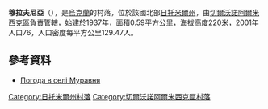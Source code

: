 {{coord|50|29|21|N|27|56|39|E|scale:30000|display=title}}

'''穆拉夫尼亞'''（{{lang-uk|Муравня}}），是[[烏克蘭|烏克蘭]]的村落，位於該國北部[[日托米爾州|日托米爾州]]，由[[切爾沃諾阿爾米西克區|切爾沃諾阿爾米西克區]]負責管轄，始建於1937年，面積0.59平方公里，海拔高度220米，2001年人口76，人口密度每平方公里129.47人。

==參考資料==
* [http://weather.in.ua/ua/zhitomirskaja/16439 Погода в селі Муравня] {{Wayback|url=http://weather.in.ua/ua/zhitomirskaja/16439 |date=20111219160929 }}

{{DEFAULTSORT:Муравня}}
[[Category:日托米爾州村落|Category:日托米爾州村落]]
[[Category:切爾沃諾阿爾米西克區村落|Category:切爾沃諾阿爾米西克區村落]]


{{Zhytomyr-geo-stub}}